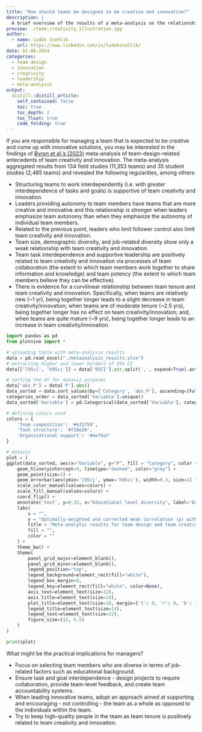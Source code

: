 ```yaml
---
title: "How should teams be designed to be creative and innovative?"
description: |
  A brief overview of the results of a meta-analysis on the relationship between team design and team creativity and innovation. 
preview: ./team_creativity_illustration.jpg
author:
  - name: Luděk Stehlík
    url: https://www.linkedin.com/in/ludekstehlik/
date: 01-08-2024
categories:
  - team design
  - innovation
  - creativity
  - leadership
  - meta-analysis
output:
  distill::distill_article:
    self_contained: false
    toc: true
    toc_depth: 2
    toc_float: true
    code_folding: true
---
```


If you are responsible for managing a team that is expected to be creative and come up with innovative solutions, you may be interested in the findings of [Byron et al.'s (2023)](https://onlinelibrary.wiley.com/doi/abs/10.1111/peps.12501){target="_blank"} meta-analysis of team-design-related antecedents of team creativity and innovation. The meta-analysis aggregated results from 134 field studies (11,353 teams) and 35 student studies (2,485 teams) and revealed the following regularities, among others:

* Structuring teams to work interdependently (i.e. with greater interdependence of tasks and goals) is supportive of team creativity and innovation.
* Leaders providing autonomy to team members have teams that are more creative and innovative and this relationship is stronger when leaders emphasize team autonomy than when they emphasize the autonomy of individual team members.
* Related to the previous point, leaders who limit follower control also limit team creativity and innovation.
* Team size, demographic diversity, and job-related diversity show only a weak relationship with team creativity and innovation.
* Team task interdependence and supportive leadership are positively related to team creativity and innovation via processes of team collaboration (the extent to which team members work together to share information and knowledge) and team potency (the extent to which team members believe they can be effective).
* There is evidence for a curvilinear relationship between team tenure and team creativity and innovation. Specifically, when teams are relatively new (~1 yr), being together longer leads to a slight decrease in team creativity/innovation; when teams are of moderate tenure (~2.5 yrs), being together longer has no effect on team creativity/innovation; and, when teams are quite mature (~9 yrs), being together longer leads to an increase in team creativity/innovation.

```python

import pandas as pd
from plotnine import *

# uploading table with meta-analysis results
data = pd.read_excel("./metaanalysis_results.xlsx")
# extracting higher and lower borders of 95% CI
data[['l95ci', 'h95ci']] = data['95CI'].str.split(',', expand=True).astype(float)

# sorting the df for dataviz purposes
data['abs_P'] = data['P'].abs()
data_sorted = data.sort_values(by=['Category', 'abs_P'], ascending=[False, True])
categories_order = data_sorted['Variable'].unique()
data_sorted['Variable'] = pd.Categorical(data_sorted['Variable'], categories=categories_order, ordered=True)

# defining colors used
colors = {
    'Team composition': '#e15759',  
    'Task structure': '#f28e2b',  
    'Organizational support': '#4e79a7'
}

# dataviz
plot = (
ggplot(data_sorted, aes(x="Variable", y="P", fill = "Category", color = "Category")) +
    geom_hline(yintercept=0, linetype="dashed", color="grey") +
    geom_point(size=3) +
    geom_errorbar(aes(ymin='l95ci', ymax='h95ci'), width=0.3, size=1) +
    scale_color_manual(values=colors) +
    scale_fill_manual(values=colors) +
    coord_flip() +
    annotate('text', y=0.35, x="Educational level diversity", label='Data source: Byron et al. (2023)', color="grey", size = 9, fontstyle='italic') +
    labs(
        x = "",
        y = "Optimally-weighted and corrected mean correlation (ρ) with 95% CI",
        title = "Meta-analytic results for team design and team creativity/innovation",
        fill = "",
        color = ""
    ) +
    theme_bw() +
    theme(    
        panel_grid_major=element_blank(),  
        panel_grid_minor=element_blank(),
        legend_position="top",
        legend_background=element_rect(fill="white"),
        legend_box_margin=0,
        legend_key=element_rect(fill="white", color=None),
        axis_text=element_text(size=12), 
        axis_title=element_text(size=14), 
        plot_title=element_text(size=18, margin={'t': 0, 'r': 0, 'b': 35, 'l': 0}),  
        legend_title=element_text(size=14),  
        legend_text=element_text(size=12),
        figure_size=(12, 6.5)
    ) 
)

print(plot)

```

What might be the practical implications for managers?  

* Focus on selecting team members who are diverse in terms of job-related factors such as educational background.
* Ensure task and goal interdependence - design projects to require collaboration, provide team-level feedback, and create team accountability systems.
* When leading innovative teams, adopt an approach aimed at supporting and encouraging - not controlling - the team as a whole as opposed to the individuals within the team.
* Try to keep high-quality people in the team as team tenure is positively related to team creativity and innovation. 





